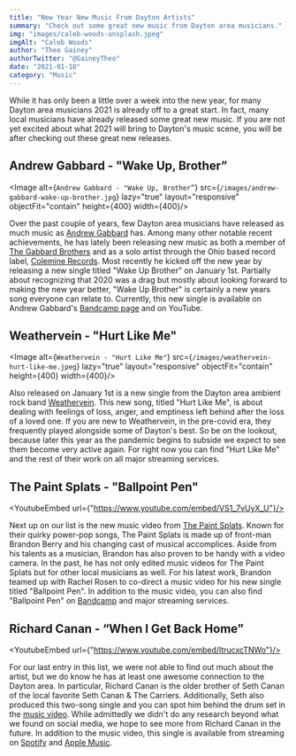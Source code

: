 ```yaml
---
title: "New Year New Music From Dayton Artists"
summary: "Check out some great new music from Dayton area musicians."
img: "images/caleb-woods-unsplash.jpeg"
imgAlt: "Caleb Woods"
author: "Theo Gainey"
authorTwitter: "@GaineyTheo"
date: "2021-01-10"
category: "Music"
---
```

While it has only been a little over a week into the new year, for many Dayton area musicians 2021 is already off to a great start. In fact, many local musicians have already released some great new music. If you are not yet excited about what 2021 will bring to Dayton's music scene, you will be after checking out these great new releases.

## Andrew Gabbard - "Wake Up, Brother”
<Image alt={`Andrew Gabbard - "Wake Up, Brother”`} src={`/images/andrew-gabbard-wake-up-brother.jpg`} lazy="true" layout="responsive" objectFit="contain" height={400} width={400}/>

Over the past couple of years, few Dayton area musicians have released as much music as [Andrew Gabbard](https://www.facebook.com/andrewgabbardmusic) has. Among many other notable recent achievements, he has lately been releasing new music as both a member of [The Gabbard Brothers](https://www.facebook.com/gabbardbros) and as a solo artist through the Ohio based record label, [Colemine Records](https://www.coleminerecords.com/). Most recently he kicked off the new year by releasing a new single titled "Wake Up Brother" on January 1st. Partially about recognizing that 2020 was a drag but mostly about looking forward to making the new year better, "Wake Up Brother" is certainly a new years song everyone can relate to. Currently, this new single is available on Andrew Gabbard's [Bandcamp page](https://andrewgabbard.bandcamp.com/track/wake-up-brother) and on YouTube.

## Weathervein - "Hurt Like Me"
<Image alt={`Weathervein - "Hurt Like Me"`} src={`/images/weathervein-hurt-like-me.jpeg`} lazy="true" layout="responsive" objectFit="contain" height={400} width={400}/>

Also released on January 1st is a new single from the Dayton area ambient rock band [Weathervein](https://www.facebook.com/weatherveinoh). This new song, titled "Hurt Like Me", is about dealing with feelings of loss, anger, and emptiness left behind after the loss of a loved one. If you are new to Weathervein, in the pre-covid era, they frequently played alongside some of Dayton's best. So be on the lookout, because later this year as the pandemic begins to subside we expect to see them become very active again. For right now you can find "Hurt Like Me" and the rest of their work on all major streaming services.


## The Paint Splats - "Ballpoint Pen"
<YoutubeEmbed url={"https://www.youtube.com/embed/VS1_7vUyX_U"}/>

Next up on our list is the new music video from [The Paint Splats](https://www.facebook.com/thepaintspla). Known for their quirky power-pop songs, The Paint Splats is made up of front-man Brandon Berry and his changing cast of musical accomplices. Aside from his talents as a musician, Brandon has also proven to be handy with a video camera. In the past, he has not only edited music videos for The Paint Splats but for other local musicians as well. For his latest work, Brandon teamed up with Rachel Rosen to co-direct a music video for his new single titled "Ballpoint Pen". In addition to the music video, you can also find "Ballpoint Pen" on [Bandcamp](https://thepaintsplats.bandcamp.com/track/ballpoint-pen) and major streaming services.

## Richard Canan - “When I Get Back Home”
<YoutubeEmbed url={"https://www.youtube.com/embed/ltrucxcTNWo"}/>

For our last entry in this list, we were not able to find out much about the artist, but we do know he has at least one awesome connection to the Dayton area. In particular, Richard Canan is the older brother of Seth Canan of the local favorite Seth Canan & The Carriers. Additionally, Seth also produced this two-song single and you can spot him behind the drum set in the [music video](https://youtu.be/ltrucxcTNWo). While admittedly we didn't do any research beyond what we found on social media, we hope to see more from Richard Canan in the future. In addition to the music video, this single is available from streaming on [Spotify](https://open.spotify.com/artist/0XDYJRUvghrVgcfSarsiUE) and [Apple Music](https://music.apple.com/us/artist/richard-canan/1545989008).
